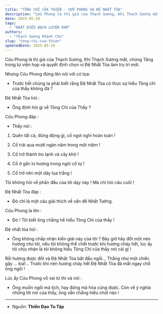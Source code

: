 ```yaml
---
title: "TÔNG CHỈ CỦA THIỀN - CỬU PHONG VÀ ĐỆ NHẤT TÒA"
description: "Cửu Phong là thị giả của Thạch Sương, Khi Thạch Sương mất, chúng Tăng trong tự viện họp và quyết định chọn vị Đệ Nhất Tòa làm trụ trì mới."
date: 2025-05-28
tags:
  - "NHẤT ĐIỀU BẠCH LUYỆN KHỨ"
authors:
  - "Thạch Sương Khánh Chư"
slug: "tong-chi-cua-thien"
updatedDate: 2025-05-28
---
```


Cửu Phong là thị giả của Thạch Sương, Khi Thạch Sương mất, chúng Tăng trong tự viện họp và quyết định chọn vị Đệ Nhất Tòa làm trụ trì mới.

Nhưng Cửu Phong đứng lên nói với cử tọa:

- Trước hết chúng ta phải biết rằng Đệ Nhất Tòa có thực sự hiểu Tông chỉ của thầy không đả ?

Đệ Nhất Tòa hỏi :

- Ông định hỏi gì về Tông Chỉ của Thầy ?

Cửu Phong đáp :

- Thầy nói :


1. Quên tất cả, đừng động gì, cố ngơi nghỉ hoàn toàn !

2. Cố trải qua mười ngàn năm trong một niệm !

3. Cố trở thành tro lạnh và cây khô !

4. Cố ở gần lư hương trong ngôi cổ tự !

5. Cố trở nên một dãy lụa trắng !

Tôi không hỏi về phần đầu của lời dạy này ! Mà chỉ hỏi câu cuối !

Đệ Nhất Tòa đáp :

- Đó chỉ là một câu giải thích về vấn đề Nhất Tướng.

Cửu Phong la lên :

- Đó ! Tôi biết ông chẳng hề hiểu Tông Chỉ của thầy !

Đệ nhất tòa hỏi :

- Ông không chấp nhận kiến giải này của tôi ? Bây giờ hãy đốt một nén hương cho tôi, nếu tôi không thể chết trước khi hương cháy hết, lúc ấy tôi chịu nhận là tôi không hiểu Tông Chỉ của thầy nói cái gì !

Rồi hương được đốt và Đệ Nhất Tòa bắt đầu ngồi... Thẳng như một chiếc gậy ... kìa!... Trước khi nén hương cháy hết Đệ Nhất Tòa đã mất ngay chổ ông ngồi !

Lúc ấy Cửu Phong vỗ vai tử thi và nói :

- Ông muốn ngồi mà tịch, hay đứng mà hóa cũng được. Còn về ý nghĩa những lời nói của thầy, ông vẫn chẳng hiểu chút nào !

***

- Nguồn: **Thiền Đạo Tu Tập**